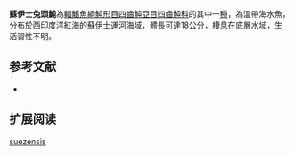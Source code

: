 {{Speciesbox
| name = 蘇伊士兔頭魨
| image = 
| image_width = 250px
| status = NE
| status_system = IUCN3.1 
| genus = Lagocephalus
| species = suezensis
| authority = Clark & Gohar, 1953
| synonyms = 
}}
'''蘇伊士兔頭魨'''為[[輻鰭魚綱|輻鰭魚綱]][[魨形目|魨形目]][[四齒魨亞目|四齒魨亞目]][[四齒魨科|四齒魨科]]的其中一[[種|種]]，為溫帶海水魚，分布於西[[印度洋|印度洋]][[紅海|紅海]]的[[蘇伊士運河|蘇伊士運河]]海域，體長可達18公分，棲息在底層水域，生活習性不明。
==参考文献==
*{{FishBase_species|genus=Lagocephalus|species=suezensis|year=2014|month=3}}

== 扩展阅读 ==
{{refbegin}}
{{wikispecies-inline|Lagocephalus suezensis|蘇伊士兔頭魨}}
{{refend}}
{{Taxonbar|from=Q2742897}}

[[Category:兔頭魨屬|suezensis]]


{{魚類小作品}}